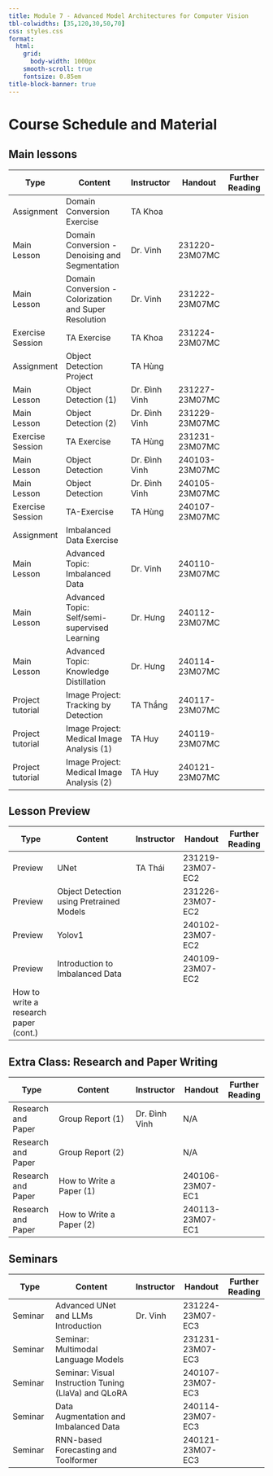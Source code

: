 ```yaml
---
title: Module 7 - Advanced Model Architectures for Computer Vision
tbl-colwidths: [35,120,30,50,70]
css: styles.css
format:
  html:
    grid:
      body-width: 1000px
    smooth-scroll: true
    fontsize: 0.85em
title-block-banner: true
---
```


# Course Schedule and Material

## Main lessons
| Type  | Content     | Instructor   | Handout| Further Reading |
|-----------------------------|-------------------------------------------------------------------|--------------|-------------------|-----------------|
| <span class="badge rounded-pill bg-success">Assignment</span>       | Domain Conversion Exercise       | TA Khoa      |        |      |
| <span class="badge rounded-pill bg-primary">Main Lesson</span>  | Domain Conversion - Denoising and Segmentation         | Dr. Vinh     | 231220-23M07MC    |      |
| <span class="badge rounded-pill bg-primary">Main Lesson</span>  | Domain Conversion - Colorization and Super Resolution  | Dr. Vinh     | 231222-23M07MC    |      |
| <span class="badge rounded-pill bg-info">Exercise Session</span>       | TA Exercise| TA Khoa      | 231224-23M07MC    |      |
| <span class="badge rounded-pill bg-success">Assignment</span>       | Object Detection Project         | TA Hùng      |        |      |
| <span class="badge rounded-pill bg-primary">Main Lesson</span>  | Object Detection (1)  | Dr. Đình Vinh| 231227-23M07MC    |      |
| <span class="badge rounded-pill bg-primary">Main Lesson</span>  | Object Detection (2)  | Dr. Đình Vinh| 231229-23M07MC    |      |
| <span class="badge rounded-pill bg-info">Exercise Session</span>       | TA Exercise| TA Hùng      | 231231-23M07MC    |      |
| <span class="badge rounded-pill bg-primary">Main Lesson</span>  | Object Detection      | Dr. Đình Vinh| 240103-23M07MC    |      |
| <span class="badge rounded-pill bg-primary">Main Lesson</span>  | Object Detection      | Dr. Đình Vinh| 240105-23M07MC    |      |
| <span class="badge rounded-pill bg-info">Exercise Session</span>       | TA-Exercise| TA Hùng      | 240107-23M07MC    |      |
| <span class="badge rounded-pill bg-success">Assignment</span>       | Imbalanced Data Exercise         |   |        |      |
| <span class="badge rounded-pill bg-primary">Main Lesson</span>  | Advanced Topic: Imbalanced Data  | Dr. Vinh     | 240110-23M07MC    |      |
| <span class="badge rounded-pill bg-primary">Main Lesson</span>  | Advanced Topic: Self/semi-supervised Learning          | Dr. Hưng     | 240112-23M07MC    |      |
| <span class="badge rounded-pill bg-primary">Main Lesson</span>  | Advanced Topic: Knowledge Distillation      | Dr. Hưng     | 240114-23M07MC    |      |
|  <span class="badge rounded-pill bg-success">Project tutorial</span>       | Image Project: Tracking by Detection        | TA Thắng     | 240117-23M07MC    |      |
|  <span class="badge rounded-pill bg-success">Project tutorial</span>       | Image Project: Medical Image Analysis (1)   | TA Huy       | 240119-23M07MC    |      |
|  <span class="badge rounded-pill bg-success">Project tutorial</span>       | Image Project: Medical Image Analysis (2)   | TA Huy       | 240121-23M07MC    |      |


## Lesson Preview
| Type  | Content     | Instructor   | Handout| Further Reading |
|-----------------------------|-------------------------------------------------------------------|--------------|-------------------|-----------------|
| Preview          | UNet       | TA Thái      | 231219-23M07-EC2  |      |
| Preview      | Object Detection using Pretrained Models    |   | 231226-23M07-EC2  |      |
| Preview      | Yolov1     |   | 240102-23M07-EC2  |      |
| Preview      | Introduction to Imbalanced Data  |   | 240109-23M07-EC2  |      |
| How to write a research paper (cont.) |          

## Extra Class: Research and Paper Writing

| Type  | Content     | Instructor   | Handout| Further Reading |
|-----------------------------|-------------------------------------------------------------------|--------------|-------------------|-----------------|
| Research and Paper          | Group Report (1)      | Dr. Đình Vinh| N/A    |      |
| Research and Paper          | Group Report (2)      |   | N/A    |      |
| Research and Paper          | How to Write a Paper (1)         |   | 240106-23M07-EC1  |      |
| Research and Paper          | How to Write a Paper (2)         |   | 240113-23M07-EC1  |      |

## Seminars

| Type  | Content     | Instructor   | Handout| Further Reading |
|-----------------------------|-------------------------------------------------------------------|--------------|-------------------|-----------------|
| Seminar          | Advanced UNet and LLMs Introduction         | Dr. Vinh     | 231224-23M07-EC3  |      |
| Seminar          | Seminar: Multimodal Language Models         |   | 231231-23M07-EC3  |      |
| Seminar          | Seminar: Visual Instruction Tuning (LlaVa) and QLoRA   |   | 240107-23M07-EC3  |      |
| Seminar          | Data Augmentation and Imbalanced Data       |   | 240114-23M07-EC3  |      |
| Seminar          | RNN-based Forecasting and Toolformer        |   | 240121-23M07-EC3  |      |
